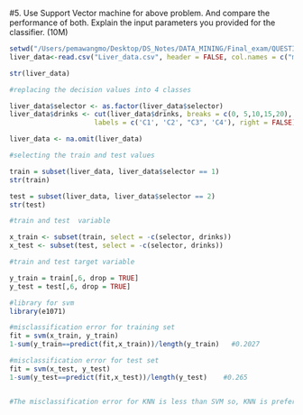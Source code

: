 #5.	Use Support Vector machine for above problem. And compare the performance of both. Explain the input parameters you provided for the classifier. (10M)

```r
setwd("/Users/pemawangmo/Desktop/DS_Notes/DATA_MINING/Final_exam/QUESTION5")
liver_data<-read.csv("Liver_data.csv", header = FALSE, col.names = c("mcv", "alkphos", "sgpt", "sgot", "gammagt", "drinks","selector"))
```

```r
str(liver_data)
```
```r
#replacing the decision values into 4 classes

liver_data$selector <- as.factor(liver_data$selector)
liver_data$drinks <- cut(liver_data$drinks, breaks = c(0, 5,10,15,20), 
                     labels = c('C1', 'C2', "C3", 'C4'), right = FALSE)
```

```r
liver_data <- na.omit(liver_data)

```
```r
#selecting the train and test values 

train = subset(liver_data, liver_data$selector == 1)
str(train)

test = subset(liver_data, liver_data$selector == 2)
str(test)
```

```r
#train and test  variable

x_train <- subset(train, select = -c(selector, drinks))
x_test <- subset(test, select = -c(selector, drinks))
```

```r
#train and test target variable

y_train = train[,6, drop = TRUE]
y_test = test[,6, drop = TRUE]
```

```r
#library for svm 
library(e1071)

#misclassification error for training set
fit = svm(x_train, y_train)
1-sum(y_train==predict(fit,x_train))/length(y_train)   #0.2027
```
```r
#misclassification error for test set
fit = svm(x_test, y_test)
1-sum(y_test==predict(fit,x_test))/length(y_test)    #0.265


#The misclassification error for KNN is less than SVM so, KNN is preferred when compared to  SVM
```

